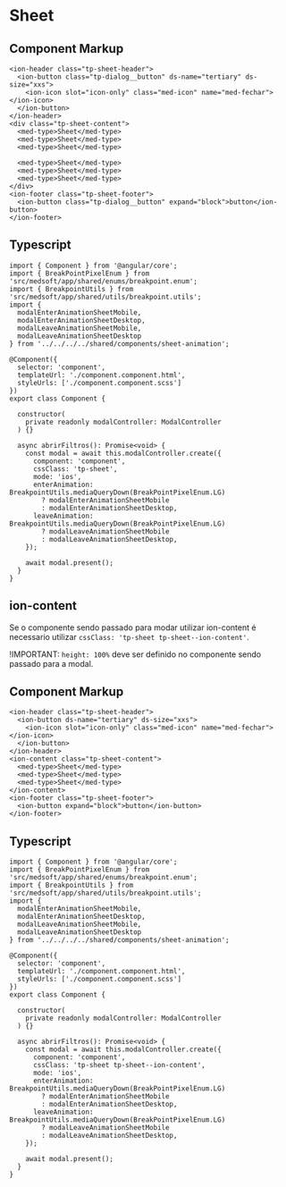 
<Meta title="Components/Core (Revisado: abril 2022)/Sheet/Usage" />

# Sheet

## Component Markup

```
<ion-header class="tp-sheet-header">
  <ion-button class="tp-dialog__button" ds-name="tertiary" ds-size="xxs">
    <ion-icon slot="icon-only" class="med-icon" name="med-fechar"></ion-icon>
  </ion-button>
</ion-header>
<div class="tp-sheet-content">
  <med-type>Sheet</med-type>
  <med-type>Sheet</med-type>
  <med-type>Sheet</med-type>

  <med-type>Sheet</med-type>
  <med-type>Sheet</med-type>
  <med-type>Sheet</med-type>
</div>
<ion-footer class="tp-sheet-footer">
  <ion-button class="tp-dialog__button" expand="block">button</ion-button>
</ion-footer>
```

## Typescript

```
import { Component } from '@angular/core';
import { BreakPointPixelEnum } from 'src/medsoft/app/shared/enums/breakpoint.enum';
import { BreakpointUtils } from 'src/medsoft/app/shared/utils/breakpoint.utils';
import {
  modalEnterAnimationSheetMobile,
  modalEnterAnimationSheetDesktop,
  modalLeaveAnimationSheetMobile,
  modalLeaveAnimationSheetDesktop
} from '../../../../shared/components/sheet-animation';

@Component({
  selector: 'component',
  templateUrl: './component.component.html',
  styleUrls: ['./component.component.scss']
})
export class Component {

  constructor(
    private readonly modalController: ModalController
  ) {}

  async abrirFiltros(): Promise<void> {
    const modal = await this.modalController.create({
      component: 'component',
      cssClass: 'tp-sheet',
      mode: 'ios',
      enterAnimation: BreakpointUtils.mediaQueryDown(BreakPointPixelEnum.LG)
        ? modalEnterAnimationSheetMobile
        : modalEnterAnimationSheetDesktop,
      leaveAnimation: BreakpointUtils.mediaQueryDown(BreakPointPixelEnum.LG)
        ? modalLeaveAnimationSheetMobile
        : modalLeaveAnimationSheetDesktop,
    });

    await modal.present();
  }
}
```

## ion-content

Se o componente sendo passado para modar utilizar ion-content é necessario utilizar `cssClass: 'tp-sheet tp-sheet--ion-content'`.

!IMPORTANT: `height: 100%` deve ser definido no componente sendo passado para a modal.

## Component Markup

```
<ion-header class="tp-sheet-header">
  <ion-button ds-name="tertiary" ds-size="xxs">
    <ion-icon slot="icon-only" class="med-icon" name="med-fechar"></ion-icon>
  </ion-button>
</ion-header>
<ion-content class="tp-sheet-content">
  <med-type>Sheet</med-type>
  <med-type>Sheet</med-type>
  <med-type>Sheet</med-type>
</ion-content>
<ion-footer class="tp-sheet-footer">
  <ion-button expand="block">button</ion-button>
</ion-footer>
```

## Typescript

```
import { Component } from '@angular/core';
import { BreakPointPixelEnum } from 'src/medsoft/app/shared/enums/breakpoint.enum';
import { BreakpointUtils } from 'src/medsoft/app/shared/utils/breakpoint.utils';
import {
  modalEnterAnimationSheetMobile,
  modalEnterAnimationSheetDesktop,
  modalLeaveAnimationSheetMobile,
  modalLeaveAnimationSheetDesktop
} from '../../../../shared/components/sheet-animation';

@Component({
  selector: 'component',
  templateUrl: './component.component.html',
  styleUrls: ['./component.component.scss']
})
export class Component {

  constructor(
    private readonly modalController: ModalController
  ) {}

  async abrirFiltros(): Promise<void> {
    const modal = await this.modalController.create({
      component: 'component',
      cssClass: 'tp-sheet tp-sheet--ion-content',
      mode: 'ios',
      enterAnimation: BreakpointUtils.mediaQueryDown(BreakPointPixelEnum.LG)
        ? modalEnterAnimationSheetMobile
        : modalEnterAnimationSheetDesktop,
      leaveAnimation: BreakpointUtils.mediaQueryDown(BreakPointPixelEnum.LG)
        ? modalLeaveAnimationSheetMobile
        : modalLeaveAnimationSheetDesktop,
    });

    await modal.present();
  }
}
```
